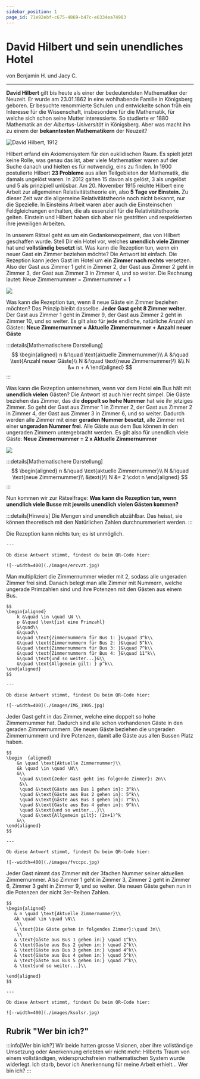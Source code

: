 ```yaml
---
sidebar_position: 1
page_id: 71e92ebf-c675-4869-b47c-e6334ea74983
---
```



# David Hilbert und sein unendliches Hotel

von Benjamin H. und Jacy C.

---

**David Hilbert** gilt bis heute als einer der bedeutendsten Mathematiker der Neuzeit. Er wurde am 23.01.1862 in eine wohlhabende Familie in Königsberg geboren. Er besuchte renommierte Schulen und entwickelte schon früh ein Interesse für die Wissenschaft, insbesondere für die Mathematik, für welche sich schon seine Mutter interessierte. So studierte er 1880 Mathematik an der *Albertus-Universität* in Königsberg. Aber was macht ihn zu einem der **bekanntesten Mathematikern** der Neuzeit?

![David Hilbert, 1912](./images/david_hilbert.jpg)

Hilbert erfand ein Axiomensystem für den euklidischen Raum. Es spielt jetzt keine Rolle, was genau das ist, aber viele Mathematiker waren auf der Suche danach und hielten es für notwendig, eins zu finden.&#x20;
In 1900 postulierte Hilbert **23 Probleme** aus allen Teilgebieten der Mathematik, die damals ungelöst waren. In 2012 galten 15 davon als gelöst, 3 als ungelöst und 5 als prinzipiell unlösbar.
Am 20. November 1915 reichte Hilbert eine Arbeit zur allgemeinen Relativitätstheorie ein, also **5 Tage vor Einstein.** Zu dieser Zeit war die allgemeine Relativitätstheorie noch nicht bekannt, nur die Spezielle. In Einsteins Arbeit waren aber auch die Einsteinschen Feldgleichungen enthalten, die als essenziell für die Relativitätstheorie gelten. Einstein und Hilbert haben sich aber nie gestritten und respektierten ihre jeweiligen Arbeiten.

In unserem Rätsel geht es um ein Gedankenexpeiment, das von Hilbert geschaffen wurde. Stell Dir ein Hotel vor, welches **unendlich viele Zimmer** hat und **vollständig besetzt** ist. Was kann die Rezeption tun, wenn ein neuer Gast ein Zimmer beziehen möchte?
Die Antwort ist einfach. Die Rezeption kann jeden Gast im Hotel um **ein Zimmer nach rechts** versetzen. Also der Gast aus Zimmer 1 geht in Zimmer 2, der Gast aus Zimmer 2 geht in Zimmer 3, der Gast aus Zimmer 3 in Zimmer 4, und so weiter. Die Rechnung lautet:&#x20;
Neue Zimmernummer = Zimmernummer + 1

![](./images/verschiebungsabb.PNG)

Was kann die Rezeption tun, wenn 8 neue Gäste ein Zimmer beziehen möchten? Das Prinzip bleibt dasselbe. **Jeder Gast geht 8 Zimmer weiter**. Der Gast aus Zimmer 1 geht in Zimmer 9, der Gast aus Zimmer 2 geht in Zimmer 10, und so weiter.&#x20;
Es gilt also für jede endliche, natürliche Anzahl an Gästen:&#x20;
**Neue Zimmernummer = Aktuelle Zimmernummer + Anzahl neuer Gäste**

:::details[Mathematischere Darstellung]
$$
\begin{aligned}
n &:\quad \text{aktuelle Zimmernummer}\\
A &:\quad \text{Anzahl neuer Gäste}\\
N &:\quad \text{neue Zimmernummer}\\
&\\
N &= n + A
\end{aligned}
$$
:::

Was kann die Rezeption unternehmen, wenn vor dem Hotel **ein** Bus hält mit **unendlich vielen** Gästen? Die Antwort ist auch hier recht simpel. Die Gäste beziehen das Zimmer, das die **doppelt so hohe Nummer** hat wie ihr jetziges Zimmer. So geht der Gast aus Zimmer 1 in Zimmer 2, der Gast aus Zimmer 2 in Zimmer 4, der Gast aus Zimmer 3 in Zimmer 6, und so weiter. Dadurch werden alle Zimmer mit einer **geraden Nummer besetzt**, alle Zimmer mit einer **ungeraden Nummer frei**. Alle Gäste aus dem Bus können in den ungeraden Zimmern untergebracht werden.&#x20;
Es gilt also für unendlich viele Gäste:
**Neue Zimmernummer = 2 x Aktuelle Zimmernummer**

![](./images/verschiebungsabb2.PNG)

:::details[Mathematischere Darstellung]
$$
\begin{aligned}
    n &:\quad \text{aktuelle Zimmernummer}\\
    N &:\quad \text{neue Zimmernummer}\\
      &\text{}\\
    N &= 2 \cdot n
\end{aligned}
$$
:::

Nun kommen wir zur Rätselfrage:
**Was kann die Rezeption tun, wenn unendlich viele Busse mit jeweils unendlich vielen Gästen kommen?**

:::details[Hinweis]
Die Mengen sind unendlich abzählbar. Das heisst, sie können theoretisch mit den Natürlichen Zahlen durchnummeriert werden.
:::

<AdventureOptions>
  <AdventureOption label="I" nextGuessIn="60">
    Die Rezeption kann nichts tun; es ist unmöglich.

    ---

    Ob diese Antwort stimmt, findest du beim QR-Code hier:

    ![--width=400](./images/ercvzt.jpg)
  </AdventureOption>

  <AdventureOption label="II" nextGuessIn="60">
    Man multipliziert die Zimmernummer wieder mit 2, sodass alle ungeraden Zimmer frei sind. Danach belegt man alle Zimmer mit Nummern, welche ungerade Primzahlen sind und ihre Potenzen mit den Gästen aus einem Bus.

    $$
    \begin{aligned}
        k &\quad \in \quad \N \\
        p &\quad \text{ist eine Primzahl}
        &\quad\\
        &\quad\\
        &\quad \text{Zimmernummern für Bus 1: }&\quad 3^k\\
        &\quad \text{Zimmernummern für Bus 2: }&\quad 5^k\\
        &\quad \text{Zimmernummern für Bus 3: }&\quad 7^k\\
        &\quad \text{Zimmernummern für Bus 4: }&\quad 11^k\\
        &\quad \text{und so weiter...}&\\
        &\quad \text{Allgemein gilt: } p^k\\
    \end{aligned}
    $$

    ---

    Ob diese Antwort stimmt, findest Du beim QR-Code hier:

    ![--width=400](./images/IMG_1905.jpg)
  </AdventureOption>

  <AdventureOption label="III" nextGuessIn="60">
    Jeder Gast geht in das Zimmer, welche eine doppelt so hohe Zimmernummer hat. Dadurch sind alle schon vorhandenen Gäste in den geraden Zimmernummern. Die neuen Gäste beziehen die ungeraden Zimmernummern und ihre Potenzen, damit alle Gäste aus allen Bussen Platz haben.

    $$
    \begin  {aligned}
        &n \quad \text{Aktuelle Zimmernummer}\\
        &k \quad \in \quad \N\\
        &\\
         \quad &\text{Jeder Gast geht ins folgende Zimmer}: 2n\\
         &\\
         \quad &\text{Gäste aus Bus 1 gehen in}: 3^k\\
         \quad &\text{Gäste aus Bus 2 gehen in}: 5^k\\
         \quad &\text{Gäste aus Bus 3 gehen in}: 7^k\\
         \quad &\text{Gäste aus Bus 4 gehen in}: 9^k\\
         \quad &\text{und so weiter...}\\
         \quad &\text{Allgemein gilt}: (2n+1)^k
        &\\
    \end{aligned}
    $$

    ---

    Ob diese Antwort stimmt, findest Du beim QR-Code hier:

    ![--width=400](./images/fvccpc.jpg)
  </AdventureOption>

  <AdventureOption label="IV" nextGuessIn="60">
    Jeder Gast nimmt das Zimmer mit der 3fachen Nummer seiner aktuellen Zimmernummer. Also Zimmer 1 geht in Zimmer 3, Zimmer 2 geht in Zimmer 6, Zimmer 3 geht in Zimmer 9, und so weiter. Die neuen Gäste gehen nun in die Potenzen der nicht 3er-Reihen Zahlen.

    $$
    \begin{aligned}
       & n \quad \text{Aktuelle Zimmernummer}\\
       &k \quad \in \quad \N\\
        \\
       & \text{Die Gäste gehen in folgendes Zimmer}:\quad 3n\\
        \\
       & \text{Gäste aus Bus 1 gehen in:} \quad 1^k\\
       & \text{Gäste aus Bus 2 gehen in:} \quad 2^k\\
       & \text{Gäste aus Bus 3 gehen in:} \quad 4^k\\
       & \text{Gäste aus Bus 4 gehen in:} \quad 5^k\\
       & \text{Gäste aus Bus 5 gehen in:} \quad 7^k\\
       & \text{und so weiter...}\\
       
    \end{aligned}
    $$

    ---

    Ob diese Antwort stimmt, findest Du beim QR-Code hier:

    ![--width=400](./images/ksolsr.jpg)
  </AdventureOption>
</AdventureOptions>

## Rubrik "Wer bin ich?"

:::info[Wer bin ich?]
Wir beide hatten grosse Visionen, aber ihre vollständige Umsetzung oder Anerkennung erlebten wir nicht mehr: Hilberts Traum von einem vollständigen, widerspruchsfreien mathematischen System wurde widerlegt. Ich starb, bevor ich Anerkennung für meine Arbeit erhielt… Wer bin ich?
:::



